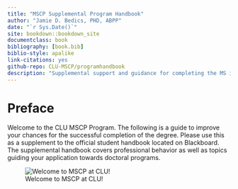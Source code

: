 ```yaml
--- 
title: "MSCP Supplemental Program Handbook"
author: "Jamie D. Bedics, PHD, ABPP"
date: "`r Sys.Date()`"
site: bookdown::bookdown_site
documentclass: book
bibliography: [book.bib]
biblio-style: apalike
link-citations: yes
github-repo: CLU-MSCP/programhandbook
description: "Supplemental support and guidance for completing the MS in Clinical Psychology"
---
```


# Preface {-}

Welcome to the CLU MSCP Program.  The following is a guide to improve your chances for the successful completion of the degree.  Please use this as a supplement to the official student handbook located on Blackboard.  The supplemental handbook covers professional behavior as well as topics guiding your application towards doctoral programs. 

![Welcome to MSCP at CLU!](images/clu.jpeg)